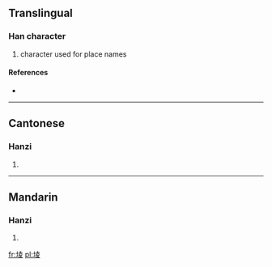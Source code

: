 ==Translingual==

===Han character===
{{Han char|rn=32|rad=土|as=08|sn=11|four=4414<sub>7</sub>|canj=土土金水 (GGCE)}}

# character used for place names

====References====
* {{Han ref|kx=0232.181|hdz=10449.020|uh=580E|ud=22542|bh=D4C2|bd=54466}}

----

==Cantonese==

===Hanzi===
{{yue-hanzi|jyut=|y=ling4}}

# {{defn|lang=yue|sort=土08}}

----

==Mandarin==

===Hanzi===
{{cmn-hanzi|pin=[[lèng]] ([[leng4]])|wg=leng<sup>4</sup>}}

# {{defn|lang=cmn|sort=土08}}

[[fr:堎]]
[[pl:堎]]
